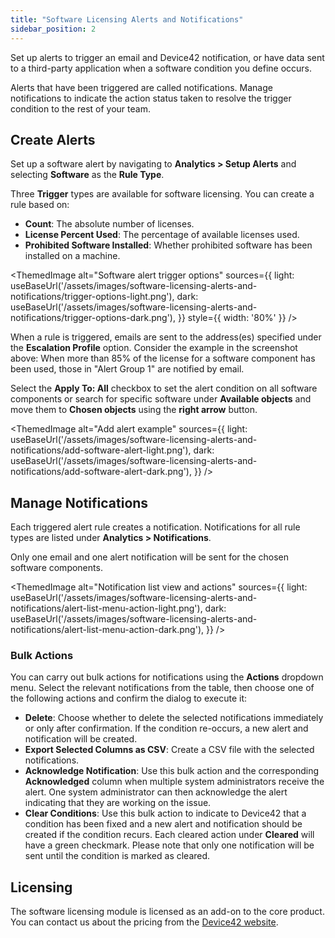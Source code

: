 ```yaml
---
title: "Software Licensing Alerts and Notifications"
sidebar_position: 2
---
```



Set up alerts to trigger an email and Device42 notification, or have data sent to a third-party application when a software condition you define occurs.

Alerts that have been triggered are called notifications. Manage notifications to indicate the action status taken to resolve the trigger condition to the rest of your team.

## Create Alerts

Set up a software alert by navigating to **Analytics > Setup Alerts** and selecting **Software** as the **Rule Type**.

Three **Trigger** types are available for software licensing. You can create a rule based on:

- **Count**: The absolute number of licenses.
- **License Percent Used**: The percentage of available licenses used.
- **Prohibited Software Installed**: Whether prohibited software has been installed on a machine.

<ThemedImage
  alt="Software alert trigger options"
  sources={{
    light: useBaseUrl('/assets/images/software-licensing-alerts-and-notifications/trigger-options-light.png'),
    dark: useBaseUrl('/assets/images/software-licensing-alerts-and-notifications/trigger-options-dark.png'),
  }}
  style={{ width: '80%' }} 
/>

When a rule is triggered, emails are sent to the address(es) specified under the **Escalation Profile** option. Consider the example in the screenshot above: When more than 85% of the license for a software component has been used, those in "Alert Group 1" are notified by email.

Select the **Apply To: All** checkbox to set the alert condition on all software components or search for specific software under **Available objects** and move them to **Chosen objects** using the **right arrow** button.

<ThemedImage
  alt="Add alert example"
  sources={{
    light: useBaseUrl('/assets/images/software-licensing-alerts-and-notifications/add-software-alert-light.png'),
    dark: useBaseUrl('/assets/images/software-licensing-alerts-and-notifications/add-software-alert-dark.png'),
  }}
/>

## Manage Notifications  

Each triggered alert rule creates a notification. Notifications for all rule types are listed under **Analytics > Notifications**.

Only one email and one alert notification will be sent for the chosen software components.

<ThemedImage
  alt="Notification list view and actions"
  sources={{
    light: useBaseUrl('/assets/images/software-licensing-alerts-and-notifications/alert-list-menu-action-light.png'),
    dark: useBaseUrl('/assets/images/software-licensing-alerts-and-notifications/alert-list-menu-action-dark.png'),
  }}
/>

### Bulk Actions

You can carry out bulk actions for notifications using the **Actions** dropdown menu. Select the relevant notifications from the table, then choose one of the following actions and confirm the dialog to execute it:

- **Delete**: Choose whether to delete the selected notifications immediately or only after confirmation. If the condition re-occurs, a new alert and notification will be created.
- **Export Selected Columns as CSV**: Create a CSV file with the selected notifications.
- **Acknowledge Notification**: Use this bulk action and the corresponding **Acknowledged** column when multiple system administrators receive the alert. One system administrator can then acknowledge the alert indicating that they are working on the issue.
- **Clear Conditions**: Use this bulk action to indicate to Device42 that a condition has been fixed and a new alert and notification should be created if the condition recurs. Each cleared action under **Cleared** will have a green checkmark. Please note that only one notification will be sent until the condition is marked as cleared.

## Licensing

The software licensing module is licensed as an add-on to the core product. You can contact us about the pricing from the [Device42 website](https://www.device42.com/contact/).
